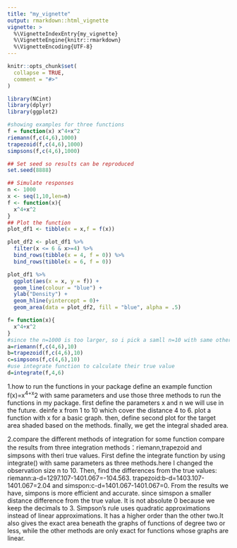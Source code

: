 ```yaml
---
title: "my_vignette"
output: rmarkdown::html_vignette
vignette: >
  %\VignetteIndexEntry{my_vignette}
  %\VignetteEngine{knitr::rmarkdown}
  %\VignetteEncoding{UTF-8}
---
```


```r
knitr::opts_chunk$set(
  collapse = TRUE,
  comment = "#>"
)
```

```r
library(NCint)
library(dplyr)
library(ggplot2)
```

```r
#showing examples for three functions
f = function(x) x^4+x^2
riemann(f,c(4,6),1000)
trapezoid(f,c(4,6),1000)
simpsons(f,c(4,6),1000)
```



```r
## Set seed so results can be reproduced
set.seed(8888)

## Simulate responses
n <- 1000
x <- seq(1,10,len=n)
f <- function(x){
  x^4+x^2
}
## Plot the function
plot_df1 <- tibble(x = x,f = f(x))

plot_df2 <- plot_df1 %>%
  filter(x <= 6 & x>=4) %>% 
  bind_rows(tibble(x = 4, f = 0)) %>% 
  bind_rows(tibble(x = 6, f = 0))

plot_df1 %>%
  ggplot(aes(x = x, y = f)) + 
  geom_line(colour = "blue") +
  ylab("Density") + 
  geom_hline(yintercept = 0)+
  geom_area(data = plot_df2, fill = "blue", alpha = .5)


```


```r
f= function(x){
  x^4+x^2
}
#since the n=1000 is too larger, so i pick a samll n=10 with same other parameters for comparing three methods
a=riemann(f,c(4,6),10)
b=trapezoid(f,c(4,6),10)
c=simpsons(f,c(4,6),10)
#use integrate function to calculate their true value 
d=integrate(f,4,6)
```
1.how to run the functions in your package
define an example function f(x)=x^4+x^2 with same parameters and use those three methods to run the functions in my package. 
first define the parameters x and n  we will use in the future. deinfe x from 1 to 10 which cover the distance 4 to 6.
plot a function with x for a basic graph. then, define second plot for the target area shaded based on the methods. 
finally, we get the integral shaded area.

2.compare the different methods of integration for some function
compare the results from three integration methods：riemann,trapezoid and simpsons with theri true values. 
First define the integrate function by using integrate() with same parameters as three methods.here I changed the observation size n to 10.
Then, find the differences from the true values: riemann:a-d=1297.107-1401.067=-104.563. trapezoid:b-d=1403.107-1401.067=2.04
and simspon:c-d=1401.067-1401.067=0.
From the results we have, simpons is more efficient and accurate. since simspon a smaller distance difference from the true value. It is not absolute 0 because we keep the decimals to 3.
Simpson's rule uses quadratic approximations instead of linear approximations. It has a higher order than the other two.It also gives the exact area beneath the graphs of functions of degree two or less, while the other methods are only exact for functions whose graphs are linear.



